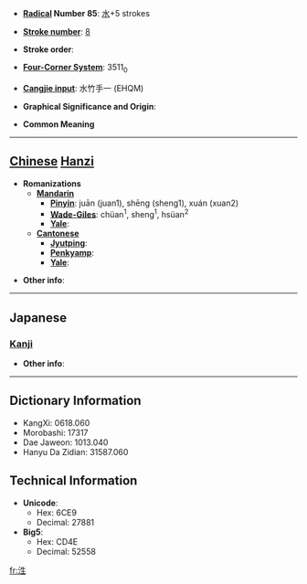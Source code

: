 * '''[[Wiktionary:Chinese radical index| Radical]] Number 85''': [[Wiktionary:Chinese radical index 水|水]]+5 strokes

* '''[[Wiktionary:Chinese total strokes index|Stroke number]]''': [[Wiktionary:Chinese total strokes index 8|8]]

* '''Stroke order''': 

* '''[[Wiktionary:Chinese four corner index|Four-Corner System]]''': 3511<sub>0</sub>

* '''[[Wiktionary:Chinese Cangjie index|Cangjie input]]''': 水竹手一 (EHQM)

* '''Graphical Significance and Origin''': 

* '''Common Meaning'''

----

== [[Chinese]] [[Hanzi]] ==

* '''Romanizations'''
** '''[[Mandarin]]'''
*** '''[[Pinyin]]''': juān (juan1), shēng (sheng1), xuán (xuan2)
*** '''[[Wade-Giles]]''': chüan<sup>1</sup>, sheng<sup>1</sup>, hsüan<sup>2</sup>
*** '''[[Yale]]''': 
** '''[[Cantonese]]'''
*** '''[[Jyutping]]''':
*** '''[[Penkyamp]]''': 
*** '''[[Yale]]''': 

* '''Other info''': 

----

==Japanese==
===[[Kanji]]===
{{kanji|on readings=[[そう]] (sō), [[しょう]] (shō)|kun readings=[[みなぎる]] (minagiru)}}

* '''Other info''':  

----

== Dictionary Information ==

* KangXi: 0618.060
* Morobashi: 17317
* Dae Jaweon: 1013.040
* Hanyu Da Zidian: 31587.060

== Technical Information ==

* '''Unicode''':
** Hex: 6CE9
** Decimal: 27881
* '''Big5''':
** Hex: CD4E
** Decimal: 52558

[[fr:泩]]